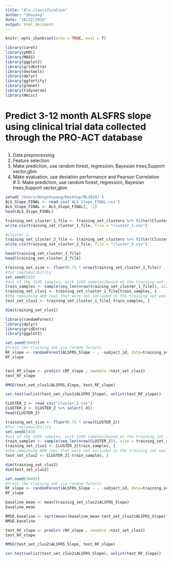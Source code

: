 ```yaml
---
title: "Als_classification"
author: "Shuyang"
date: "10/22/2018"
output: html_document
---
```

```r
knitr::opts_chunk$set(echo = TRUE, eval = T)
```

```r
library(caret)
library(pROC)
library(MASS)
library(ggplot2)
library(gridExtra)
library(devtools)
library(dplyr)
library(ggfortify)
library(glmnet)
library(tidyverse)
library(Hmisc)
```
# Predict 3-12 month ALSFRS slope using clinical trial data collected through the PRO-ACT database
## 
1. Data preprocessing
2. Feature selection
3. Make prediction, use random forest, regression, Bayesian trees,Support vector,gbm
4. Make evaluation, use  deviation performance and Pearson Correlation 
<br>
# 3. Make prediction, use random forest, regression, Bayesian trees,Support vector,gbm
```r
setwd('/Users/dengshuyang/Desktop/ML2019/')
ALS_Slope_FINAL <- read.csv('ALS_Slope_FINAL.csv')
ALS_Slope_FINAL <- ALS_Slope_FINAL[, -1]
head(ALS_Slope_FINAL)
```


```r
training_set_cluster_1_file <- training_set_clusters %>% filter(Cluster_Number==1) %>% select(subject_id, ALSFRS_Slope, Q2_Salivation, Q3_Swallowing, Bulbar_Onset, Subject_Liters_Trial_1, ALSFRS_Total, Limb_Onset)
write.csv(training_set_cluster_1_file, file = "cluster_1.csv")

#cluster 2
training_set_cluster_2_file <- training_set_clusters %>% filter(Cluster_Number==2) %>% select(subject_id, ALSFRS_Slope, Q3_Swallowing, Q2_Salivation, Bulbar_Onset, Limb_Onset, Q7_Turning_in_Bed,Subject_Liters_Trial_1)
write.csv(training_set_cluster_2_file, file = "cluster_2.csv")
```

```r
head(training_set_cluster_1_file)
head(training_set_cluster_2_file) 

```

```r
training_set_size <- floor(0.75 * nrow(training_set_cluster_1_file))
#for reproducibility
set.seed(543)
#out of the 1599 samples, pick 1199 samples(based on the training_set_size) randomly for the training set
train_samples <- sample(seq_len(nrow(training_set_cluster_1_file)), size = training_set_size)
training_set_clus1 <- training_set_cluster_1_file[train_samples, ]
#the remaining 400 rows that were not included in the training set would be designated as the test set 
test_set_clus1 <- training_set_cluster_1_file[-train_samples, ]

dim(training_set_clus1)
```

```r
library(randomForest)
library(dplyr)
library(gridExtra)
library(ggplot2)

set.seed(30495)
#train the training set via random forests 
RF_slope <- randomForest(ALSFRS_Slope ~ . -subject_id, data=training_set_clus1, importance = TRUE, oob.times = 15, confusion = TRUE)
RF_slope

```

```r

```


```r
test_RF_slope <- predict (RF_slope , newdata =test_set_clus1)
test_RF_slope
```

```r
RMSE(test_set_clus1$ALSFRS_Slope, test_RF_slope)
```

```r
cor.test(unlist(test_set_clus1$ALSFRS_Slope), unlist(test_RF_slope))
```

```r
CLUSTER_2 <- read_csv("cluster_2.csv")
CLUSTER_2 <- CLUSTER_2 %>% select(-X1)
head(CLUSTER_2)
```


```r
training_set_size <- floor(0.75 * nrow(CLUSTER_2))
#for reproducibility
set.seed(543)
#out of the 1599 samples, pick 1199 samples(based on the training_set_size) randomly for the training set
train_samples <- sample(seq_len(nrow(CLUSTER_2)), size = training_set_size)
training_set_clus2 <- CLUSTER_2[train_samples, ]
#the remaining 400 rows that were not included in the training set would be designated as the test set 
test_set_clus2 <- CLUSTER_2[-train_samples, ]

dim(training_set_clus2)
dim(test_set_clus2)
```

```r
set.seed(30495)
#train the training set via random forests 
RF_slope <- randomForest(ALSFRS_Slope ~ . -subject_id, data=training_set_clus2, importance = TRUE, oob.times = 15, confusion = TRUE)
RF_slope
```

```r
baseline_mean <- mean(training_set_clus2$ALSFRS_Slope)
baseline_mean
```

```r
RMSE.baseline <- sqrt(mean((baseline_mean-test_set_clus2$ALSFRS_Slope)^2))
RMSE.baseline
```
 
```r
test_RF_slope <- predict (RF_slope , newdata =test_set_clus2)
test_RF_slope
```

```r
RMSE(test_set_clus2$ALSFRS_Slope, test_RF_slope)
```

```r
cor.test(unlist(test_set_clus2$ALSFRS_Slope), unlist(test_RF_slope))
```

```r


```



```r

```


